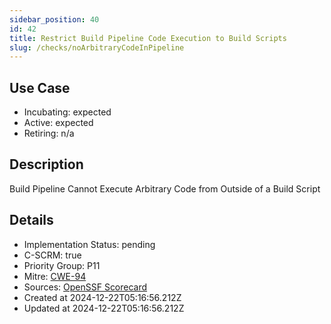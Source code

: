 ```yaml
---
sidebar_position: 40
id: 42
title: Restrict Build Pipeline Code Execution to Build Scripts
slug: /checks/noArbitraryCodeInPipeline
---
```


## Use Case
<!-- LEVELS:START -->
- Incubating: expected
- Active: expected
- Retiring: n/a
<!-- LEVELS:END -->

<!-- DESCRIPTION:START -->
## Description
Build Pipeline Cannot Execute Arbitrary Code from Outside of a Build Script
<!-- DESCRIPTION:END -->

<!-- DETAILS:START -->
## Details
- Implementation Status: pending
- C-SCRM: true
- Priority Group: P11
- Mitre: [CWE-94](https://cwe.mitre.org/data/definitions/94.html)
- Sources: [OpenSSF Scorecard](https://github.com/ossf/scorecard/blob/main/docs/checks.md#dangerous-workflow)
- Created at 2024-12-22T05:16:56.212Z
- Updated at 2024-12-22T05:16:56.212Z
<!-- DETAILS:END -->
